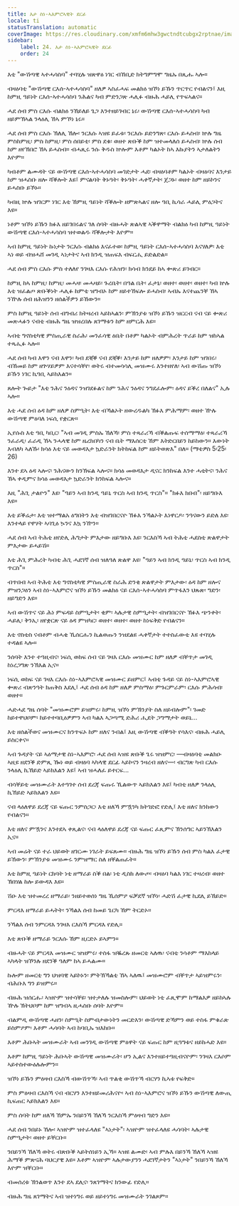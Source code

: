 ```yaml
---
title: እታ ስነ-ኣእምሮኣዊት ደርፊ
locale: ti
statusTranslation: automatic
coverImage: https://res.cloudinary.com/xmfm6mhw3gwctndtcubgx2rptnae/image/upload/v1740468922/small_cover_tratado_de_psicologia_revolucionaria_a4c0dca4e0.webp
sidebar:
    label: 24. እታ ስነ-ኣእምሮኣዊት ደርፊ
    order: 24
---
```

እቲ "ውሽጣዊ ኣተሓሳስባ" ተባሂሉ ዝጽዋዕ ነገር ብኸቢድ ክትግምግሞ ግዜኡ በጺሑ ኣሎ።

ብዛዕባቲ "ውሽጣዊ ርእሰ-ኣተሓሳስባ" ዘለዎ ኣስፈሓፍ መልክዕ ዝኾነ ይኹን ጥርጥር የብልናን፤ እዚ ከምዚ ዓይነት ርእሰ-ኣተሓሳስባ ንሕልና ካብ ምድንጋጽ ሓሊፉ ብዙሕ ሓይሊ የጥፍኣልና።

ሓደ ሰብ ምስ ርእሱ ብልክዕ ንኸይለይ ጌጋ እንተዘይገብር ኔሩ፡ ውሽጣዊ ርእሰ-ኣተሓሳስባ ካብ ዘይምኽኣል ንላዕሊ ኸኣ ምኾነ ኔሩ።

ሓደ ሰብ ምስ ርእሱ ኽለሊ ኸሎ፡ ንርእሱ ኣዝዩ ይፈቱ፡ ንርእሱ ይድንግጽ፡ ርእሱ ይሓስብ፡ ኵሉ ግዜ ምስከምዚ፡ ምስ ከምዚ፡ ምስ ሰበይቲ፡ ምስ ደቁ፡ ወዘተ ጽቡቕ ከም ዝተመላለሰ ይሓስብ፡ ኵሉ ሰብ ከም ዘየኽበሮ ኸኣ ይሓስብ። ብሓጺሩ ንሱ ቅዱስ ኵሎም እቶም ካልኦት ከኣ እኩያትን ኣታለልትን እዮም።

ካብቶም ልሙዳት ናይ ውሽጣዊ ርእሰ-ኣተሓሳስባ መገድታት ሓደ፡ ብዛዕባቶም ካልኦት ብዛዕባና እንታይ ከም ዝሓስቡ ዘሎ ሻቕሎት እዩ፤ ምናልባት ቅኑዓት፡ ቅኑዓት፡ ሓቀኛታት፡ ጀጋኑ፡ ወዘተ ከም ዘይኮንና ይሓስቡ ይኾኑ።

ካብዚ ኵሉ ዝገርም ነገር እቲ ኸምዚ ዓይነት ሻቕሎት ዘምጽኣልና ዘሎ ዓቢ ኪሳራ ሓይሊ ምዕጋትና እዩ።

ነቶም ዝኾነ ይኹን ክፉእ ዘይገበሩልና ገለ ሰባት ብዙሓት ጽልኣዊ ኣቕዋማት ብልክዕ ካብ ከምዚ ዓይነት ውሽጣዊ ርእሰ-ኣተሓሳስባ ዝተወልዱ ሻቕሎታት እዮም።

ኣብ ከምዚ ዓይነት ኩነታት ንርእሱ ብልክዕ እናፈተወ፡ ከምዚ ዓይነት ርእሰ-ኣተሓሳስባ እናሃለዎ፡ እቲ ኣነ ወይ ብዝሓሸ መገዲ ኣነታትና ኣብ ክንዲ ዝጠፍእ ብፍርሒ ይድልድል።

ሓደ ሰብ ምስ ርእሱ ምስ ተለለየ ንገዛእ ርእሱ የሕዝን፡ ክሳብ ክንደይ ከኣ ቍጽሪ ይገብር።

ከምዚ ከኣ ከምዚ፡ ከምዚ፡ መሓዛ፡ መሓዛይ፡ ጉረቤት፡ በዓል ቤት፡ ፈታኒ፡ ወዘተ፡ ወዘተ፡ ወዘተ፡ ካብ ኵሉ እቲ ዝፈልጦ ጽቡቕነት ሓሊፉ ከምቲ ዝግብኦ ከም ዘይተኸፍሎ ይሓስብ፡ ኣብኡ እናተጨንቐ ኸኣ ንዅሉ ሰብ ዘሕዝንን ዘሰልችዎን ይኸውን።

ምስ ከምዚ ዓይነት ሰብ ብግብሪ ክትዛረብ ኣይከኣልን፡ ምኽንያቱ ዝኾነ ይኹን ዝርርብ ናብ ናይ ቍጽሪ መጽሓፉን ናብቲ ብዙሕ ግዜ ዝዝረበሉ ጸገማቱን ከም ዘምርሕ እዩ።

ኣብቲ ግኖስቲካዊ ምስጢራዊ ስራሕ፡ መንፈሳዊ ዕቤት በቶም ካልኦት ብምሕረት ጥራይ ከም ዝከኣል ተጻሒፉ ኣሎ።

ሓደ ሰብ ካብ እዋን ናብ እዋን፡ ካብ ደቒቕ ናብ ደቒቕ፡ እንታይ ከም ዘለዎም፡ እንታይ ከም ዝገበሩ፡ ብኸመይ ከም ዘጕሃይዎም እናተሳቐየ፡ ወትሩ ብተመሳሳሊ መዝሙሩ እንተዘየለ፡ ኣብ ውሽጡ ዝኾነ ይኹን ነገር ኪዓቢ ኣይክእልን።

ጸሎት ጐይታ "እቲ ንሕና ንዕዳና ንዝገደፉልና ከም ንሕና ንዕዳና ንግደፈሎም፡ ዕዳና ይቕረ በለልና" ኢሉ ኣሎ።

እቲ ሓደ ሰብ ዕዳ ከም ዘለዎ ስምዒት፡ እቲ ብኻልኦት ዘውረዱልካ ኽፉእ ምሕማም፡ ወዘተ ዅሉ ውሽጣዊ ምዕባለ ነፍሲ የቋርጽ።

ኢየሱስ እቲ ዓቢ ካቢር፡ "ኣብ መገዲ ምስኡ ኸለኻ፡ ምስ ተጻራሪኻ ብቕልጡፍ ተሰማማዕ፡ ተጻራሪኻ ንፈራዲ፡ ፈራዲ ኸኣ ንሓላዊ ከም ዜረክበካን ናብ ቤት ማእሰርቲ ኸም እትድርበይን ከይከውን። እውነት እብለካ ኣለኹ፡ ክሳዕ እቲ ናይ መወዳእታ ኳድራንት ክትከፍል ከም ዘይትወጽእ" በለ። (ማቴዎስ 5፡25፡26)

እንተ ደኣ ዕዳ ኣሎና፡ ንሕናውን ክንኽፍል ኣሎና። ክሳዕ መወዳእታ ዲናር ክንከፍል እንተ ሓቲትና፡ ንሕና ኸኣ ቀዲምና ክሳዕ መወዳእታ ኳድራንት ክንከፍል ኣሎና።

እዚ "ሕጊ ታልዮን" እዩ፡ "ዓይን ኣብ ክንዲ ዓይኒ ጥርስ ኣብ ክንዲ ጥርስ"። "ክፉእ ክበብ"፡ ዘይግቡእ እዩ።

እቲ ይቕሬታ፡ እቲ ዝተማልአ ዕግበትን እቲ ብዝገበርናዮ ኽፉእ ንኻልኦት እነዋርዶ፡ ንዓናውን ይድለ እዩ፡ እንተላይ የዋሃት ኣባጊዕ ኴንና እኳ ንዅን።

ሓደ ሰብ ኣብ ትሕቲ ዘየድሊ ሕግታት ምእታው ዘይግቡእ እዩ፡ ንርእስኻ ኣብ ትሕቲ ሓደስቲ ጽልዋታት ምእታው ይሓይሽ።

እቲ ሕጊ ምሕረት ካብቲ ሕጊ ሓደገኛ ሰብ ዝለዓለ ጽልዋ እዩ፡ "ዓይን ኣብ ክንዲ ዓይኒ፡ ጥርስ ኣብ ክንዲ ጥርስ"።

ብጥበብ ኣብ ትሕቲ እቲ ግኖስቲካዊ ምስጢራዊ ስራሕ ድንቂ ጽልዋታት ምእታው፡ ዕዳ ከም ዘሎና ምዝንጋዕን ኣብ ስነ-ኣእምሮና ዝኾነ ይኹን መልክዕ ናይ ርእሰ-ኣተሓሳስባ ምጥፋእን ህጹጽ፡ ግድን፡ ዘይግድን እዩ።

ኣብ ውሽጥና ናይ ሕነ ምፍዳይ ስምዒታት፡ ቂም፡ ኣሉታዊ ስምዒታት፡ ብዝገበርናዮ ኽፉእ ጭንቀት፡ ሓይሊ፡ ቅንኢ፡ ዘየቋርጽ ናይ ዕዳ ምዝካር፡ ወዘተ፡ ወዘተ፡ ወዘተ ከነፍቅድ የብልናን።

እቲ ኖስቲስ ናብቶም ብሓቂ ኺሰርሑን ኪልወጡን ንዝደልዩ ሓቀኛታት ተተስፈውቲ እዩ ተባሂሉ ተዳልዩ ኣሎ።

ንሰባት እንተ ተዓዚብና፡ ነፍሲ ወከፍ ሰብ ናይ ገዛእ ርእሱ መዝሙር ከም ዘለዎ ብቐጥታ መገዲ ከነረጋግጽ ንኽእል ኢና።

ነፍሲ ወከፍ ናይ ገዛእ ርእሱ ስነ-ኣእምሮኣዊ መዝሙር ይዘምር፤ ኣብቲ ጉዳይ ናይ ስነ-ኣእምሮኣዊ ቍጽሪ ብጽንዓት ክጠቅስ እደሊ፤ ሓደ ሰብ ዕዳ ከም ዘለዎ ምስማዕ፡ ምጉርምራም፡ ርእሱ ምሕሳብ፡ ወዘተ።

ሓድሓደ ግዜ ሰባት "መዝሙሮም ይዝምሩ፡ ከምዚ ዝኾነ ምኽንያት ስለ ዘይብሎም"፡ ገመድ ከይተዋህቦም፡ ከይተተባቢዕዎምን ኣብ ካልእ ኣጋጣሚ ድሕሪ ሒደት ጋግማታት ወይኒ...

እቲ ዘሰልችወና መዝሙርና ክንጥፍኦ ከም ዘለና ንብል፤ እዚ ውሽጣዊ ብቕዓት የሳእና፡ ብዙሕ ሓይሊ ይስርቀና።

ኣብ ጉዳያት ናይ ኣዕማታዊ ስነ-ኣእምሮ፡ ሓደ ሰብ ኣዝዩ ጽቡቕ ጌሩ ዝዝምር፡ —ብዛዕባቲ መልክዑ ኣዚዩ ዘደንቕ ድምጺ ዀነ ወይ ብዛዕባ ኣካላዊ ደርፊ ኣይኮናን ንዛረብ ዘለና—፡ ብርግጽ ካብ ርእሱ ንላዕሊ ኪኸይድ ኣይክእልን እዩ፤ ኣብ ዝሓለፈ ይተርፍ...

ብሳቐይቲ መዝሙራት እተዓገተ ሰብ ደረጃ ፍጡሩ ኺልውጥ ኣይክእልን እዩ፤ ካብቲ ዘለዎ ንላዕሊ ኪኸይድ ኣይክእልን እዩ።

ናብ ላዕለዋይ ደረጃ ናይ ፍጡር ንምስጋር፡ እቲ ዘለኻ ምዃንካ ክትገድፎ የድሊ፤ እቲ ዘለና ክንከውን የብልናን።

እቲ ዘለና ምዃንና እንተደኣ ቀጺልና፡ ናብ ላዕለዋይ ደረጃ ናይ ፍጡር ፈጺምና ኽንሰግር ኣይንኽእልን ኢና።

ኣብ መሬት ናይ ተራ ህይወት ዘገርሙ ነገራት ይፍጸሙ። ብዙሕ ግዜ ዝኾነ ይኹን ሰብ ምስ ካልእ ፈታዊ ይኸውን፡ ምኽንያቱ መዝሙሩ ንምዝማር ስለ ዘቐልጠፈት።

እቲ ከምዚ ዓይነት ርክባት ነቲ ዘማራይ ስቕ በል፡ ነቲ ዲስክ ለውጦ፡ ብዛዕባ ካልእ ነገር ተዛረብ፡ ወዘተ ኽበሃል ከሎ ይውዳእ እዩ።

ሽዑ እቲ ዝተመረረ ዘማራይ፡ ንዘይተወሰነ ግዜ ኺሰምዖ ፍቓደኛ ዝኾነ፡ ሓድሽ ፈታዊ ኪደሊ ይኸይድ።

ምርዳእ ዘማራይ ይሓትት፡ ንኻልእ ሰብ ከመይ ጌርካ ኸም ትርድኦ።

ንኻልእ ሰብ ንምርዳእ ንገዛእ ርእስኻ ምርዳእ የድሊ።

እቲ ጽቡቕ ዘማራይ ንርእሱ ኸም ዚርድኦ ይኣምን።

ብዙሓት ናይ ምርዳእ መዝሙር ዝዝምሩ፡ ተስፋ ዝቘረጹ ዘመርቲ ኣለዉ፡ ናብቲ ንሳቶም ማእከላይ ኣካላት ዝኾንሉ ዘደንቕ ዓለም ከኣ ይሓልሙ።

ኩሎም ዘመርቲ ግን ህዝባዊ ኣይኮኑን፡ ምትኽኻልቲ ኸኣ ኣለዉ፤ መዝሙሮም ብቐጥታ ኣይዝምሩን፡ ብሕቡእ ግን ይዝምሩ።

ብዙሕ ዝሰርሑ፡ ኣዝዮም ዝተሳቐዩ፡ ዝተታለሉ ዝመስሎም፡ ህይወት ነቲ ፈጺሞም ከማልእዎ ዘይከኣሉ ዅሉ ኽትህቦም ከም ዝግብኣ ዚሓስቡ ሰባት እዮም።

ብልምዲ ውሽጣዊ ሓዘን፡ ስምዒት ስምብታውነትን መርድእን፡ ውሽጣዊ ድኻምን ወይ ተስፋ ምቁራጽ ይስምዖም፡ እቶም ሓሳባት ኣብ ከባቢኡ ዝእከቡ።

እቶም ሕቡኣት መዝሙራት ኣብ መንገዲ ውሽጣዊ ምዕዋት ናይ ፍጡር ከም ዚዓግቱና ዘይከሓድ እዩ።

እቶም ከምዚ ዓይነት ሕቡኣት ውሽጣዊ መዝሙራት፡ ሆን ኢልና እንተዘይተዓዚብናዮም፡ ንገዛእ ርእሶም ኣይተስተውዕሉሎምን።

ዝኾነ ይኹን ምዕዛብ ርእስኻ ብውሽጥኻ፡ ኣብ ጥልቂ ውሽጥኻ ብርሃን ኪኣቱ የፍቅድ።

ምስ ምዕዛብ ርእስኻ ናብ ብርሃን እንተዘይመሪሕናዮ፡ ኣብ ስነ-ኣእምሮና ዝኾነ ይኹን ውሽጣዊ ለውጢ ኪፍጠር ኣይክእልን እዩ።

ምስ ሰባት ከም ዘለኻ ኸምኡ ንበይንኻ ኸለኻ ንርእስኻ ምዕዛብ ግድን እዩ።

ሓደ ሰብ ንበይኑ ኸሎ፡ ኣዝዮም ዝተፈላለዩ "ኣነታት"፡ ኣዝዮም ዝተፈላለዩ ሓሳባት፡ ኣሉታዊ ስምዒታት፡ ወዘተ ይቐርቡ።

ንበይንኻ ኸለኻ ወትሩ ብጽቡቕ ኣይትሰነይን ኢኻ። ኣዝዩ ልሙድ፡ ኣብ ምሉእ በይንኻ ኸለኻ ኣዝዩ ሕማቕ ምጽናሕ ባህርያዊ እዩ። እቶም ኣዝዮም ኣሉታውያንን ሓደገኛታትን "ኣነታት" ንበይንኻ ኸለኻ እዮም ዝቐርቡ።

ብመሰረቱ ኽንልወጥ እንተ ደኣ ደሊና፡ ንጸገማትና ክንውፊ የድሊ።

ብዙሕ ግዜ ጸገማትና ኣብ ዝተነግሩ ወይ ዘይተነግሩ መዝሙራት ንገልጾም።

